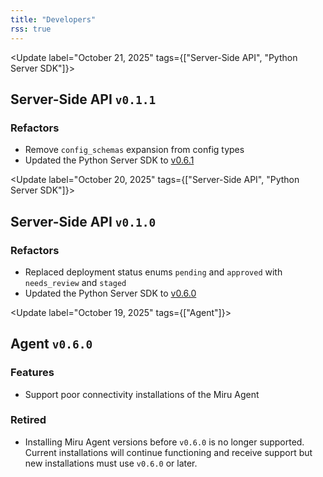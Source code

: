 ```yaml
---
title: "Developers"
rss: true
---
```


<Update label="October 21, 2025" tags={["Server-Side API", "Python Server SDK"]}>
  ## Server-Side API `v0.1.1`

  ### Refactors
  - Remove `config_schemas` expansion from config types
  - Updated the Python Server SDK to [v0.6.1](https://github.com/miruml/python-server-sdk/releases/tag/v0.6.1)
</Update>

<Update label="October 20, 2025" tags={["Server-Side API", "Python Server SDK"]}>
  ## Server-Side API `v0.1.0`

  ### Refactors
  - Replaced deployment status enums `pending` and `approved` with `needs_review` and `staged`
  - Updated the Python Server SDK to [v0.6.0](https://github.com/miruml/python-server-sdk/releases/tag/v0.6.0)
</Update>

<Update label="October 19, 2025" tags={["Agent"]}>
  ## Agent `v0.6.0`

  ### Features
  - Support poor connectivity installations of the Miru Agent

  ### Retired
  - Installing Miru Agent versions before `v0.6.0` is no longer supported. Current installations will continue functioning and receive support but new installations must use `v0.6.0` or later.
</Update>